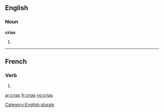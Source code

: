 ==English==

===Noun===
'''crias'''

# {{plural of|[[cria]]}}

[[Category:English plurals]]

----

==French==

===Verb===
{{fr-verb-form}}

# {{form of|[[second-person|Second-person]] [[singular]] [[past historic]]|[[crier#French|crier]]|lang=French}}

[[ar:crias]]
[[fr:crias]]
[[no:crias]]